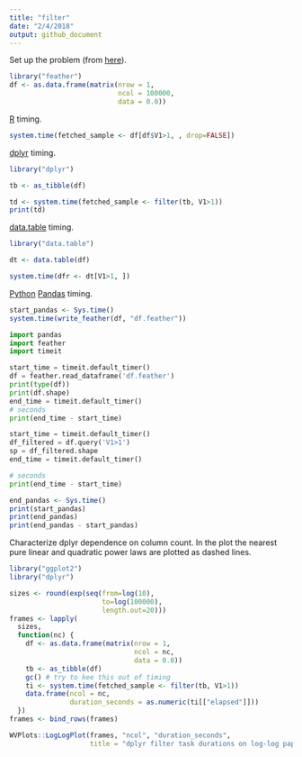 ```yaml
---
title: "filter"
date: "2/4/2018"
output: github_document
---
```


Set up the problem (from [here](https://github.com/tidyverse/dplyr/issues/3335)).

```r
library("feather")
df <- as.data.frame(matrix(nrow = 1, 
                           ncol = 100000,
                           data = 0.0))
```


[R](https://www.r-project.org) timing.

```r
system.time(fetched_sample <- df[df$V1>1, , drop=FALSE])
```

[dplyr](https://CRAN.R-project.org/package=dplyr) timing.

```r
library("dplyr")

tb <- as_tibble(df)

td <- system.time(fetched_sample <- filter(tb, V1>1))
print(td)
```

[data.table](https://CRAN.R-project.org/package=data.table) timing.

```r
library("data.table")

dt <- data.table(df)

system.time(dfr <- dt[V1>1, ])
```


[Python](https://www.python.org) [Pandas](https://pandas.pydata.org) timing.

```r
start_pandas <- Sys.time()
system.time(write_feather(df, "df.feather"))
```


```python
import pandas
import feather
import timeit

start_time = timeit.default_timer()
df = feather.read_dataframe('df.feather')
print(type(df))
print(df.shape)
end_time = timeit.default_timer()
# seconds
print(end_time - start_time)

start_time = timeit.default_timer()
df_filtered = df.query('V1>1')
sp = df_filtered.shape
end_time = timeit.default_timer()

# seconds
print(end_time - start_time)
```

```r
end_pandas <- Sys.time()
print(start_pandas)
print(end_pandas)
print(end_pandas - start_pandas)
```


Characterize dplyr dependence on column count.
In the plot the nearest pure linear and quadratic power laws are
plotted as dashed lines.

```r
library("ggplot2")
library("dplyr")

sizes <- round(exp(seq(from=log(10), 
                       to=log(100000), 
                       length.out=20)))
frames <- lapply(
  sizes,
  function(nc) {
    df <- as.data.frame(matrix(nrow = 1, 
                               ncol = nc,
                               data = 0.0))
    tb <- as_tibble(df)
    gc() # try to kee this out of timing
    ti <- system.time(fetched_sample <- filter(tb, V1>1))
    data.frame(ncol = nc, 
               duration_seconds = as.numeric(ti[["elapsed"]]))
  })
frames <- bind_rows(frames)

WVPlots::LogLogPlot(frames, "ncol", "duration_seconds", 
                    title = "dplyr filter task durations on log-log paper (slope estimates power law)")

```

